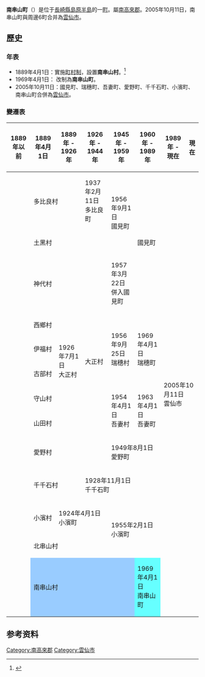 {{日本町村 (廢除)|
自治體名=南串山|
町村=町|
町村章=|
日文原名=南串山町|
平假名=みなみくしやまちょう|
羅馬字拼音=Minamikushiyama-chō|
廢除時間=2005年10月11日|
廢除理由=新設合併|
廢除時處置=[[國見町_(長崎縣)|国見町]]、[[瑞穗町_(長崎縣)|瑞穂町]]、[[吾妻町_(長崎縣)|吾妻町]]、[[愛野町|愛野町]]、[[千千石町|千千石町]]、<br />[[小濱町_(長崎縣)|小濱町]]、'''南串山町'''→'''雲仙市'''|
現在自治體=雲仙市|
都道府縣=長崎縣|
支廳=|
郡=南高來郡|
郡連結= |
編號=42368-8|
面積=14.84|
邊界未定=|
人口=4,471|
統計時間=2005年10月1日| 
自治體=[[小濱町_(長崎縣)|小濱町]]、[[北有馬町|北有馬町]]、[[加津佐町|加津佐町]]| 
樹=[[樟樹|樟樹]]|
花=[[百合|百合]]|
其他象徵物=|
其他象徵=|
郵遞區號=854-0703|
所在地=南高來郡南串山町丙10538番地4號|
電話號碼=957-88-3111|
外部連結= |
經度=|
緯度=|
地圖=
}}
'''南串山町'''（{{jpn|j=南串山町|hg=みなみくしやまちょう|rm=Minamikushiyama chō|f=y}}）是位于[[長崎縣|長崎縣]][[島原半島|島原半島]]的一[[町|町]]。屬[[南高來郡|南高來郡]]。2005年10月11日，南串山町與周邊6町合并為[[雲仙市|雲仙市]]。

==歷史==
===年表===
* 1889年4月1日：實施[[町村制|町村制]]，設置'''南串山村'''。<ref>{{Cite web| publisher=雲仙市政府| title=歷史| url=http://www.city.unzen.nagasaki.jp/info/prev.asp?fol_id=3278| accessdate=2009-02-27| language=ja| archive-date=2010-04-29| archive-url=https://web.archive.org/web/20100429132008/http://www.city.unzen.nagasaki.jp/info/prev.asp?fol_id=3278| dead-url=no}}</ref>
* 1969年4月1日： 改制為'''南串山町'''。
* 2005年10月11日：國見町、瑞穗町、吾妻町、愛野町、千千石町、小濱町、南串山町合併為[[雲仙市|雲仙市]]。

===變遷表===
{| class="wikitable" style="font-size:x-small"
! 1889年以前
! 1889年4月1日
! 1889年 - 1926年
! 1926年 - 1944年
! 1945年 - 1959年
! 1960年 - 1989年
! 1989年 - 現在
! 現在
|-
|
| colspan=2 | 多比良村
| 1937年2月11日<br />多比良町
| rowspan=2 | 1956年9月1日<br />國見町
| rowspan=3 | 國見町
| rowspan=13 colspan=2 | 2005年10月11日<br />雲仙市
|-
|
| colspan=3 | 土黑村
|-
|
| colspan=3 | 神代村
| 1957年3月22日<br />併入國見町
|-
|
| colspan=3 | 西鄉村
| rowspan=3 | 1956年9月25日<br />瑞穗村
| rowspan=3 | 1969年4月1日<br />瑞穗町
|-
|
| 伊福村
| rowspan="2" | 1926年7月1日<br />大正村
| rowspan="2" | 大正村
|-
|
| 古部村
|-
|
| colspan=3 | 守山村
| rowspan=2 | 1954年4月1日<br />吾妻村
| rowspan=2 | 1963年4月1日<br />吾妻町
|-
|
| colspan=3 | 山田村
|-
|
| colspan=3 | 愛野村
| colspan=2 | 1949年8月1日<br />愛野町
|-
|
| colspan=2 | 千千石村
| colspan=3 | 1928年11月1日<br />千千石町
|-
|
| 小濱村
| colspan=2 | 1924年4月1日<br />小濱町
| rowspan=2 colspan=2 | 1955年2月1日<br />小濱町
|-
|
| colspan=3 | 北串山村
|-
|
| colspan=4 style="background-color:#9cf;" | 南串山村
| style="background-color:#6ff;" | 1969年4月1日<br />南串山町
|}
==参考资料==
<references />

{{長崎縣}}{{Authority control}}

[[Category:南高來郡|Category:南高來郡]]
[[Category:雲仙市|Category:雲仙市]]